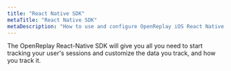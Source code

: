 ```yaml
---
title: "React Native SDK"
metaTitle: "React Native SDK"
metaDescription: "How to use and configure OpenReplay iOS React Native SDK."
---
```


The OpenReplay React-Native SDK will give you all you need to start tracking your user's sessions and customize the data you track, and how you track it.

<div class="grid grid-cols-1 md:grid-cols-12 gap-6 ">
	<ORCard title="Initialize it" url="/rn-sdk/init" description="Learn about all the configuration options available to install and initialize the tracker." width="50"/>
	<ORCard title="Know the methods" url="/rn-sdk/modules" description="The list of all exported modules." width="50"/>
</div>
